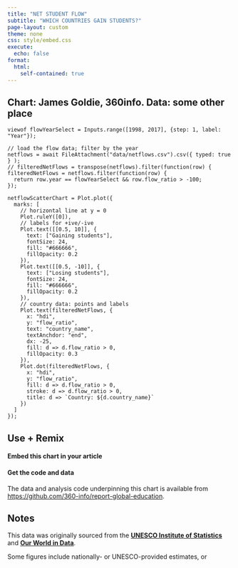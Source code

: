 ```yaml
---
title: "NET STUDENT FLOW"
subtitle: "WHICH COUNTRIES GAIN STUDENTS?"
page-layout: custom
theme: none
css: style/embed.css
execute:
  echo: false
format:
  html:
    self-contained: true
---
```


::: {.panel-tabset}

## Chart: James Goldie, 360info. Data: some other place

```ojs
viewof flowYearSelect = Inputs.range([1998, 2017], {step: 1, label: "Year"});

// load the flow data; filter by the year
netflows = await FileAttachment("data/netflows.csv").csv({ typed: true } );
// filteredNetFlows = transpose(netflows).filter(function(row) {
filteredNetFlows = netflows.filter(function(row) {
  return row.year == flowYearSelect && row.flow_ratio > -100;
});
```

```ojs
netflowScatterChart = Plot.plot({
  marks: [
    // horizontal line at y = 0
    Plot.ruleY([0]),
    // labels for +ive/-ive
    Plot.text([[0.5, 10]], {
      text: ["Gaining students"],
      fontSize: 24,
      fill: "#666666",
      fillOpacity: 0.2
    }),
    Plot.text([[0.5, -10]], {
      text: ["Losing students"],
      fontSize: 24,
      fill: "#666666",
      fillOpacity: 0.2
    }),
    // country data: points and labels
    Plot.text(filteredNetFlows, {
      x: "hdi",
      y: "flow_ratio",
      text: "country_name",
      textAnchdor: "end",
      dx: -25,
      fill: d => d.flow_ratio > 0,
      fillOpacity: 0.3
    }),
    Plot.dot(filteredNetFlows, {
      x: "hdi",
      y: "flow_ratio",
      fill: d => d.flow_ratio > 0,
      stroke: d => d.flow_ratio > 0,
      title: d => `Country: ${d.country_name}`
    })
  ]
});
```

## Use + Remix

<!-- TODO - 360 and CC logos here -->

#### Embed this chart in your article

#### Get the code and data

The data and analysis code underpinning this chart is available from <https://github.com/360-info/report-global-education>.

## Notes

This data was originally sourced from the [**UNESCO Institute of Statistics**](http://data.uis.unesco.org) and [**Our World in Data**](ttps://ourworldindata.org/human-development-index).

Some figures include nationally- or UNESCO-provided estimates, or 

:::
